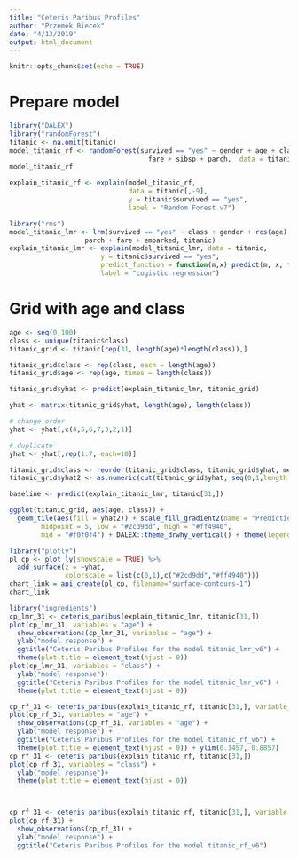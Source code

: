 ```yaml
---
title: "Ceteris Paribus Profiles"
author: "Przemek Biecek"
date: "4/13/2019"
output: html_document
---
```


```r
knitr::opts_chunk$set(echo = TRUE)
```

# Prepare model

```r
library("DALEX")
library("randomForest")
titanic <- na.omit(titanic)
model_titanic_rf <- randomForest(survived == "yes" ~ gender + age + class + embarked +
                                   fare + sibsp + parch,  data = titanic, ntree = 2500)
model_titanic_rf

explain_titanic_rf <- explain(model_titanic_rf, 
                              data = titanic[,-9],
                              y = titanic$survived == "yes", 
                              label = "Random Forest v7")

library("rms")
model_titanic_lmr <- lrm(survived == "yes" ~ class + gender + rcs(age) + sibsp +
                   parch + fare + embarked, titanic)
explain_titanic_lmr <- explain(model_titanic_lmr, data = titanic, 
                       y = titanic$survived == "yes", 
                       predict_function = function(m,x) predict(m, x, type="fitted"),
                       label = "Logistic regression")

```

# Grid with age and class

```r
age <- seq(0,100)
class <- unique(titanic$class)
titanic_grid <- titanic[rep(31, length(age)*length(class)),]

titanic_grid$class <- rep(class, each = length(age))
titanic_grid$age <- rep(age, times = length(class))

titanic_grid$yhat <- predict(explain_titanic_lmr, titanic_grid)

yhat <- matrix(titanic_grid$yhat, length(age), length(class))

# change order
yhat <- yhat[,c(4,5,6,7,3,2,1)]

# duplicate
yhat <- yhat[,rep(1:7, each=10)]

titanic_grid$class <- reorder(titanic_grid$class, titanic_grid$yhat, mean)
titanic_grid$yhat2 <- as.numeric(cut(titanic_grid$yhat, seq(0,1,length.out = 10)))

baseline <- predict(explain_titanic_lmr, titanic[31,])

ggplot(titanic_grid, aes(age, class)) +
  geom_tile(aes(fill = yhat2)) + scale_fill_gradient2(name = "Prediction", 
        midpoint = 5, low = "#2cd9dd", high = "#ff4940", 
        mid = "#f0f0f4") + DALEX::theme_drwhy_vertical() + theme(legend.position = "none")

library("plotly")
pl_cp <- plot_ly(showscale = TRUE) %>%
  add_surface(z = ~yhat, 
              colorscale = list(c(0,1),c("#2cd9dd","#ff4940")))
chart_link = api_create(pl_cp, filename="surface-contours-1")
chart_link

library("ingredients")
cp_lmr_31 <- ceteris_paribus(explain_titanic_lmr, titanic[31,])
plot(cp_lmr_31, variables = "age") + 
  show_observations(cp_lmr_31, variables = "age") +
  ylab("model response") + 
  ggtitle("Ceteris Paribus Profiles for the model titanic_lmr_v6") + 
  theme(plot.title = element_text(hjust = 0))
plot(cp_lmr_31, variables = "class") + 
  ylab("model response")+ 
  ggtitle("Ceteris Paribus Profiles for the model titanic_lmr_v6") + 
  theme(plot.title = element_text(hjust = 0))

cp_rf_31 <- ceteris_paribus(explain_titanic_rf, titanic[31,], variable_splits = list(age = seq(0,70,0.02)))
plot(cp_rf_31, variables = "age") + 
  show_observations(cp_rf_31, variables = "age") +
  ylab("model response") + 
  ggtitle("Ceteris Paribus Profiles for the model titanic_rf_v6") + 
  theme(plot.title = element_text(hjust = 0)) + ylim(0.1457, 0.8857)
cp_rf_31 <- ceteris_paribus(explain_titanic_rf, titanic[31,])
plot(cp_rf_31, variables = "class") + 
  ylab("model response")+ 
  theme(plot.title = element_text(hjust = 0))



cp_rf_31 <- ceteris_paribus(explain_titanic_rf, titanic[31,], variable_splits = list(age = seq(0,70,0.02), fare=seq(0,500,0.5), sibsp=seq(0,8,0.02), parch=seq(0,9,0.02)))
plot(cp_rf_31) + 
  show_observations(cp_rf_31) +
  ylab("model response") + 
  ggtitle("Ceteris Paribus Profiles for the model titanic_rf_v6") 

```


